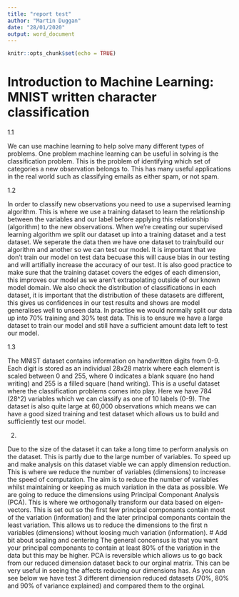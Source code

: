 ```yaml
---
title: "report test"
author: "Martin Duggan"
date: "28/01/2020"
output: word_document
---
```


```r
knitr::opts_chunk$set(echo = TRUE)
```


# Introduction to Machine Learning: MNIST written character classification
1.1 

We can use machine learning to help solve many different types of problems. One problem machine learning can be useful in solving is the classification problem. This is the problem of identifying which set of categories a new observation belongs to. This has many useful applications in the real world such as classifying emails as either spam, or not spam. 



1.2 

In order to classify new observations you need to use a supervised learning algorithm. This is where we use a training dataset to learn the relationship between the variables and our label before applying this relationship (algorithm) to the new observations. When we're creating our supervised learning algorithm we split our dataset up into a training dataset and a test dataset. We seperate the data then we have one dataset to train/build our algorithm and another so we can test our model. It is important that we don't train our model on test data becuase this will cause bias in our testing and will artifially increase the accuracy of our test. It is also good practice to make sure that the training dataset covers the edges of each dimension, this improves our model as we aren't extrapolating outside of our known model domain. We also check the distribution of classifications in each dataset, it is important that the distribution of these datasets are different, this gives us confidences in our test results and shows are model generalises well to unseen data. In practise we would normally split our data up into 70% training and 30% test data. This is to ensure we have a large dataset to train our model and still have a sufficient amount data left to test our model. 

1.3 

The MNIST dataset contains information on handwritten digits from 0-9. Each digit is stored as an individual 28x28 matrix where each element is scaled between 0 and 255, where 0 indicates a blank square (no hand writing) and 255 is a filled square (hand writing). This is a useful dataset where the classification problems comes into play. Here we have 784 (28^2) variables which we can classify as one of 10 labels (0-9). The dataset is also quite large at 60,000 observations which means we can have a good sized training and test dataset which allows us to build and sufficiently test our model.

2.

Due to the size of the dataset it can take a long time to perform analysis on the dataset. This is partly due to the large number of variables. To speed up and make analysis on this dataset viable we can apply dimension reduction. This is where we reduce the number of variables (dimensions) to increase the speed of computation. The aim is to reduce the number of variables whilst maintaining or keeping as much variation in the data as possible. We are going to reduce the dimensions using Principal Componant Analysis (PCA). This is where we orthogonally transform our data based on eigen-vectors. This is set out so the first few principal componants contain most of the variation (information) and the later principal componants contain the least variation. This allows us to reduce the dimensions to the first n variables (dimensions) without loosing much variation (information). # Add bit about scaling and centering
The general concensus is that you want your principal componants to contain at least 80% of the variation in the data but this may be higher. PCA is reversible which allows us to go back from our reduced dimension dataset back to our orginal matrix. This can be very useful in seeing the affects reducing our dimensions has. As you can see below we have test 3 different dimension reduced datasets (70%, 80% and 90% of variance explained) and compared them to the orginal.


